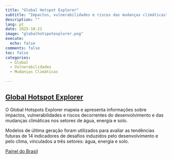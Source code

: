 ```yaml
---
title: "Global Hotspot Explorer"
subtitle: "Impactos, vulnerabilidades e riscos das mudanças climáticas"
description: ""
lang: pt
date: 2025-10-21
image: "globalhotspotexplorer.png"
execute:
  echo: false
comments: false
toc: false
categories:
  - Global
  - Vulnerabilidades
  - Mudanças Climáticas
  
---
```



## [Global Hotspot Explorer](https://hotspots-explorer.org/about)

O Global Hotspots Explorer mapeia e apresenta informações sobre impactos, vulnerabilidades e riscos decorrentes do desenvolvimento e das mudanças climáticas nos setores de água, energia e solo.

Modelos de última geração foram utilizados para avaliar as tendências futuras de 14 indicadores de desafios induzidos pelo desenvolvimento e pelo clima, vinculados a três setores: água, energia e solo.

[Painel do Brasil](https://hotspots-explorer.org)
